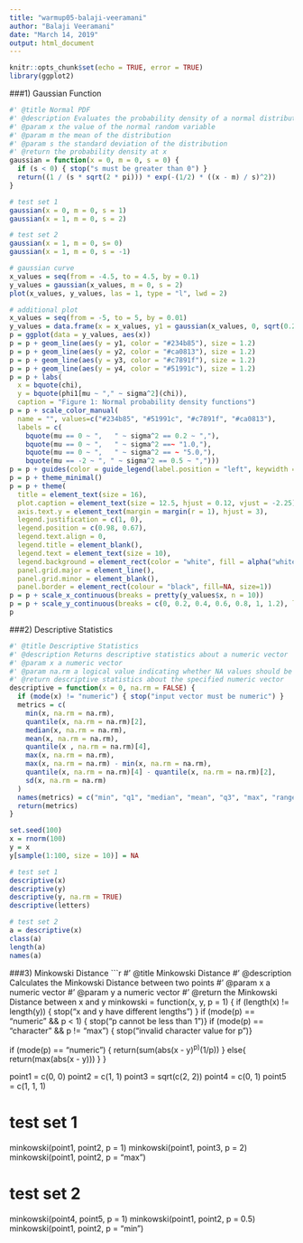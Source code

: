 ```yaml
---
title: "warmup05-balaji-veeramani"
author: "Balaji Veeramani"
date: "March 14, 2019"
output: html_document
---
```


```r
knitr::opts_chunk$set(echo = TRUE, error = TRUE)
library(ggplot2)
```

###1) Gaussian Function
```r
#' @title Normal PDF
#' @description Evaluates the probability density of a normal distribution with the specified mean and standard deviation at x
#' @param x the value of the normal random variable
#' @param m the mean of the distribution
#' @param s the standard deviation of the distribution
#' @return the probability density at x
gaussian = function(x = 0, m = 0, s = 0) {
  if (s < 0) { stop("s must be greater than 0") }
  return((1 / (s * sqrt(2 * pi))) * exp(-(1/2) * ((x - m) / s)^2))
}

# test set 1
gaussian(x = 0, m = 0, s = 1)
gaussian(x = 1, m = 0, s = 2)

# test set 2
gaussian(x = 1, m = 0, s= 0)
gaussian(x = 1, m = 0, s = -1)

# gaussian curve
x_values = seq(from = -4.5, to = 4.5, by = 0.1)
y_values = gaussian(x_values, m = 0, s = 2)
plot(x_values, y_values, las = 1, type = "l", lwd = 2)
```

```r
# additional plot
x_values = seq(from = -5, to = 5, by = 0.01)
y_values = data.frame(x = x_values, y1 = gaussian(x_values, 0, sqrt(0.2)), y2 = gaussian(x_values, 0, sqrt(1)), y3 = gaussian(x_values, 0, sqrt(5)), y4 = gaussian(x_values, -2, sqrt(0.5)))
p = ggplot(data = y_values, aes(x)) 
p = p + geom_line(aes(y = y1, color = "#234b85"), size = 1.2) 
p = p + geom_line(aes(y = y2, color = "#ca0813"), size = 1.2) 
p = p + geom_line(aes(y = y3, color = "#c7891f"), size = 1.2)
p = p + geom_line(aes(y = y4, color = "#51991c"), size = 1.2)
p = p + labs(
  x = bquote(chi), 
  y = bquote(phi1[mu ~ "," ~ sigma^2](chi)), 
  caption = "Figure 1: Normal probability density functions") 
p = p + scale_color_manual(
  name = "", values=c("#234b85", "#51991c", "#c7891f", "#ca0813"), 
  labels = c(
    bquote(mu == 0 ~ ",   " ~ sigma^2 == 0.2 ~ ","), 
    bquote(mu == 0 ~ ",   " ~ sigma^2 ==~ "1.0,"), 
    bquote(mu == 0 ~ ",   " ~ sigma^2 == ~ "5.0,"), 
    bquote(mu == -2 ~ ", " ~ sigma^2 == 0.5 ~ ","))) 
p = p + guides(color = guide_legend(label.position = "left", keywidth = 1.7)) 
p = p + theme_minimal() 
p = p + theme(
  title = element_text(size = 16),
  plot.caption = element_text(size = 12.5, hjust = 0.12, vjust = -2.25),
  axis.text.y = element_text(margin = margin(r = 1), hjust = 3),
  legend.justification = c(1, 0), 
  legend.position = c(0.98, 0.67), 
  legend.text.align = 0,
  legend.title = element_blank(),
  legend.text = element_text(size = 10),
  legend.background = element_rect(color = "white", fill = alpha("white", 1), siz),
  panel.grid.major = element_line(), 
  panel.grid.minor = element_blank(), 
  panel.border = element_rect(colour = "black", fill=NA, size=1)) 
p = p + scale_x_continuous(breaks = pretty(y_values$x, n = 10)) 
p = p + scale_y_continuous(breaks = c(0, 0.2, 0.4, 0.6, 0.8, 1, 1.2), limits = c(0, 1))
p
```

###2) Descriptive Statistics
```r
#' @title Descriptive Statistics
#' @description Returns descriptive statistics about a numeric vector
#' @param x a numeric vector
#' @param na.rm a logical value indicating whether NA values should be stripped
#' @return descriptive statistics about the specified numeric vector
descriptive = function(x = 0, na.rm = FALSE) {
  if (mode(x) != "numeric") { stop("input vector must be numeric") }
  metrics = c(
    min(x, na.rm = na.rm),
    quantile(x, na.rm = na.rm)[2],
    median(x, na.rm = na.rm),
    mean(x, na.rm = na.rm),
    quantile(x , na.rm = na.rm)[4],
    max(x, na.rm = na.rm),
    max(x, na.rm = na.rm) - min(x, na.rm = na.rm),
    quantile(x, na.rm = na.rm)[4] - quantile(x, na.rm = na.rm)[2],
    sd(x, na.rm = na.rm)
  )
  names(metrics) = c("min", "q1", "median", "mean", "q3", "max", "range", "iqr", "sd")
  return(metrics)
}

set.seed(100)
x = rnorm(100)
y = x
y[sample(1:100, size = 10)] = NA

# test set 1
descriptive(x)
descriptive(y)
descriptive(y, na.rm = TRUE)
descriptive(letters)

# test set 2
a = descriptive(x)
class(a)
length(a)
names(a)
```

###3) Minkowski Distance
```r
#' @title Minkowski Distance
#' @description Calculates the Minkowski Distance between two points
#' @param x a numeric vector 
#' @param y a numeric vector
#' @return the Minkowski Distance between x and y
minkowski = function(x, y, p = 1) {
  if (length(x) != length(y)) { stop("x and y have different lengths") }
  if (mode(p) == "numeric" && p < 1) { stop("p cannot be less than 1")}
  if (mode(p) == "character" && p != "max") { stop("invalid character value for p")}
  
  if (mode(p) == "numeric") {
    return(sum(abs(x - y)^p)^(1/p))
  } else{ 
    return(max(abs(x - y)))
  }
}

point1 = c(0, 0)
point2 = c(1, 1)
point3 = sqrt(c(2, 2))
point4 = c(0, 1)
point5 = c(1, 1, 1)

# test set 1
minkowski(point1, point2, p = 1)
minkowski(point1, point3, p = 2)
minkowski(point1, point2, p = "max")

# test set 2
minkowski(point4, point5, p = 1)
minkowski(point1, point2, p = 0.5)
minkowski(point1, point2, p = "min")